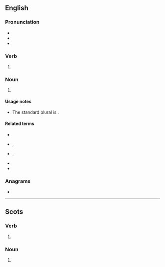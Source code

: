 {{also|Leafs}}
==English==

===Pronunciation===
* {{IPA|en|/liːfs/}}
* {{audio|en|LL-Q1860 (eng)-Vealhurl-leafs.wav|Audio (UK)}}
* {{rhymes|en|iːfs|s=1}}

===Verb===
{{head|en|verb form}}

# {{en-third-person singular of|leaf}}

===Noun===
{{head|en|noun form}}

# {{lb|en|nonstandard|_|unless referring to a moveable panel, e.g. of a bridge or door}} {{plural of|en|leaf}} <!--used by whom in what context?-->

====Usage notes====
* The standard plural is {{m|en|leaves}}.

====Related terms====
* {{l|en|autumn leafs}}
* {{l|en|broadleafs}}, {{l|en|broad-leafs}}
* {{l|en|dropleafs}}, {{l|en|drop-leafs}}
* {{l|en|lace-leafs}}
* {{l|en|leather leafs}}

===Anagrams===
* {{anagrams|en|a=aefls|A.S.L.E.F.|FALSE|alefs|false|fasel|feals|fleas|lefsa}}

----

==Scots==

===Verb===
{{head|sco|verb form}}

# {{sco-third-person singular of|leaf}}

===Noun===
{{head|sco|noun plural form}}

# {{plural of|sco|leaf}}